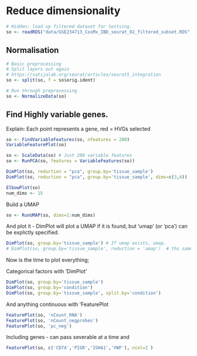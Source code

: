 # Reduce dimensionality


```r
# Hidden: load up filtered dataset for testsing.
so <- readRDS("data/GSE234713_CosMx_IBD_seurat_02_filtered_subset.RDS" )
```


## Normalisation

```r
# Basic preprocessing
# Split layers out again
# https://satijalab.org/seurat/articles/seurat5_integration
so <- split(so, f = so$orig.ident)

# Run through preprocessing
so <- NormalizeData(so)
```

## Find Highly variable genes.


Explain: Each point represents a gene, red = HVGs selected
```r
so <- FindVariableFeatures(so, nfeatures = 200)
VariableFeaturePlot(so)
```


```r
so <- ScaleData(so) # Just 200 variable features
so <- RunPCA(so, features = VariableFeatures(so))
```


```r
DimPlot(so, reduction = "pca", group.by='tissue_sample')
DimPlot(so, reduction = "pca", group.by='tissue_sample', dims=c(3,4))
```
```r
ElbowPlot(so)
num_dims <- 15

```



Build a UMAP
```r
so <- RunUMAP(so, dims=1:num_dims)
```



And plot it - DimPlot will plot a UMAP if it is found, but 'umap' (or 'pca') can be explictly specified.
```r
DimPlot(so, group.by='tissue_sample') # If umap exists, umap.
# DimPlot(so, group.by='tissue_sample', reduction = 'umap')  # ths same
```




Now is the time to plot everything;

Categorical factors with 'DimPlot'

```r
DimPlot(so, group.by='tissue_sample')
DimPlot(so, group.by='condition')
DimPlot(so, group.by='tissue_sample', split.by='condition')
```
And anything continuous with 'FeaturePlot

```r
FeaturePlot(so, 'nCount_RNA') 
FeaturePlot(so, 'nCount_negprobes') 
FeaturePlot(so, 'pc_neg') 
```

Including genes - can pass severable at a time and 
```r
FeaturePlot(so, c('CD74','PIGR','IGHA1','VWF'), ncol=2 )
```






